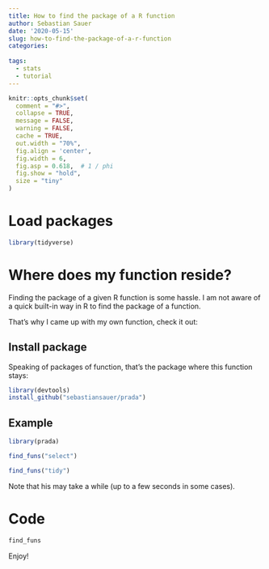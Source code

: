```yaml
---
title: How to find the package of a R function
author: Sebastian Sauer
date: '2020-05-15'
slug: how-to-find-the-package-of-a-r-function
categories:
  
tags:
  - stats
  - tutorial
---
```




```r
knitr::opts_chunk$set(
  comment = "#>",
  collapse = TRUE,
  message = FALSE,
  warning = FALSE,
  cache = TRUE,
  out.width = "70%",
  fig.align = 'center',
  fig.width = 6,
  fig.asp = 0.618,  # 1 / phi
  fig.show = "hold",
  size = "tiny"
)
```



# Load packages

```r
library(tidyverse)
```



# Where does my function reside?


Finding the package of a given R function is some hassle. I am not aware of a quick built-in way in R to find the package of a function.

That's why I came up with my own function, check it out:


## Install package

Speaking of packages of function, that's the package where this function stays:

```r
library(devtools)
install_github("sebastiansauer/prada")
```


## Example

```r
library(prada)
```


```r
find_funs("select")
```


```r
find_funs("tidy")
```


Note that his may take a while (up to a few seconds in some cases).

# Code

```r
find_funs
```



Enjoy!


